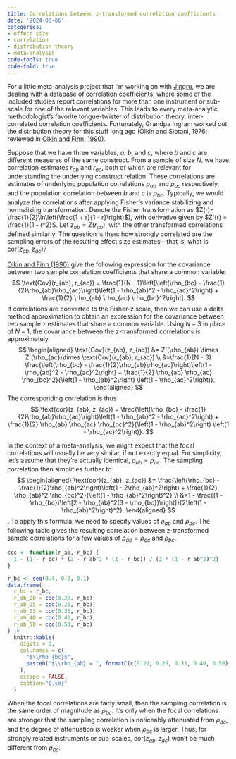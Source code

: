```yaml
---
title: Correlations between z-transformed correlation coefficients
date: '2024-06-06'
categories:
- effect size
- correlation
- distribution theory
- meta-analysis
code-tools: true
code-fold: true
---
```


For a little meta-analysis project that I'm working on with [Jingru](/authors/jingru-zhang/), we are dealing with a database of correlation coefficients, where some of the included studies report correlations for more than one instrument or sub-scale for one of the relevant variables. This leads to every meta-analytic methodologist's favorite tongue-twister of distribution theory: inter-correlated correlation coefficients. Fortunately, Grandpa Ingram worked out the distribution theory for this stuff long ago (Olkin and Siotani, 1976; reviewed in [Olkin and Finn, 1990](https://doi.org/10.1037/0033-2909.108.2.330)). 

Suppose that we have three variables, $a$, $b$, and $c$, where $b$ and $c$ are different measures of the same construct. From a sample of size $N$, we have correlation estimates $r_{ab}$ and $r_{ac}$, both of which are relevant for understanding the underlying construct relation. These correlations are estimates of underlying population correlations $\rho_{ab}$ and $\rho_{ac}$ respectively, and the population correlation between $b$ and $c$ is $\rho_{bc}$. 
Typically, we would analyze the correlations after applying Fisher's variance stabilizing and normalizing transformation. 
Denote the Fisher transformation as $Z(r)= \frac{1}{2}\ln\left(\frac{1 + r}{1 - r}\right)$), with derivative given by $Z'(r) = \frac{1}{1 - r^2}$. Let $z_{ab} = Z(r_{ab})$, with the other transformed correlations defined similarly. The question is then: how strongly correlated are the sampling errors of the resulting effect size estimates---that is, what is $\text{cor}(z_{ab}, z_{ac})$?

[Olkin and Finn (1990)](https://doi.org/10.1037/0033-2909.108.2.330) give the following expression for the covariance between two sample correlation coefficients that share a common variable:
$$
\text{Cov}(r_{ab}, r_{ac}) = \frac{1}{N - 1}\left[\left(\rho_{bc} - \frac{1}{2}\rho_{ab}\rho_{ac}\right)\left(1 - \rho_{ab}^2 - \rho_{ac}^2\right) + \frac{1}{2} \rho_{ab} \rho_{ac} \rho_{bc}^2\right].
$$
If correlations are converted to the Fisher-z scale, then we can use a delta method approximation to obtain an expression for the covariance between two sample z estimates that share a common variable.  Using $N-3$ in place of $N-1$, the covariance between the z-transformed correlations is approximately
$$
\begin{aligned}
\text{Cov}(z_{ab}, z_{ac}) &= Z'(\rho_{ab}) \times Z'(\rho_{ac})\times \text{Cov}(r_{ab}, r_{ac}) \\
&=\frac{1}{N - 3} \frac{\left(\rho_{bc} - \frac{1}{2}\rho_{ab}\rho_{ac}\right)\left(1 - \rho_{ab}^2 - \rho_{ac}^2\right) + \frac{1}{2} \rho_{ab} \rho_{ac} \rho_{bc}^2}{\left(1 - \rho_{ab}^2\right) \left(1 - \rho_{ac}^2\right)}.
\end{aligned}
$$
The corresponding correlation is thus
$$
\text{cor}(z_{ab}, z_{ac}) = \frac{\left(\rho_{bc} - \frac{1}{2}\rho_{ab}\rho_{ac}\right)\left(1 - \rho_{ab}^2 - \rho_{ac}^2\right) + \frac{1}{2} \rho_{ab} \rho_{ac} \rho_{bc}^2}{\left(1 - \rho_{ab}^2\right) \left(1 - \rho_{ac}^2\right)}.
$$

In the context of a meta-analysis, we might expect that the focal correlations will usually be very similar, if not exactly equal. For simplicity, let's assume that they're actually identical, $\rho_{ab} = \rho_{ac}$. The sampling correlation then simplifies further to  
$$
\begin{aligned}
\text{cor}(z_{ab}, z_{ac}) &= \frac{\left(\rho_{bc} - \frac{1}{2}\rho_{ab}^2\right)\left(1 - 2\rho_{ab}^2\right) + \frac{1}{2} \rho_{ab}^2 \rho_{bc}^2}{\left(1 - \rho_{ab}^2\right)^2} \\
&=1 -  \frac{(1 - \rho_{bc})\left[2 - \rho_{ab}^2(3 - \rho_{bc})\right]}{2\left(1 - \rho_{ab}^2\right)^2}.
\end{aligned}
$$.
To apply this formula, we need to specify values of $\rho_{ab}$ and $\rho_{bc}$. The following table gives the resulting correlation between z-transformed sample correlations for a few values of $\rho_{ab} = \rho_{ac}$ and $\rho_{bc}$. 

::: {.grid}


::: {.g-col-2}
:::

::: {.g-col-8}

```r
ccc <- function(r_ab, r_bc) {
  1 - (1 - r_bc) * (2 - r_ab^2 * (3 - r_bc)) / (2 * (1 - r_ab^2)^2)
}

r_bc <- seq(0.4, 0.9, 0.1)
data.frame(
  r_bc = r_bc, 
  r_ab_20 = ccc(0.20, r_bc),
  r_ab_25 = ccc(0.25, r_bc),
  r_ab_33 = ccc(0.33, r_bc),
  r_ab_40 = ccc(0.40, r_bc),
  r_ab_50 = ccc(0.50, r_bc)
) |>
  knitr::kable(
    digits = 3, 
    col.names = c(
      "$\\rho_{bc}$", 
      paste0("$\\rho_{ab} = ", formatC(c(0.20, 0.25, 0.33, 0.40, 0.50),format = "f", digits = 2), "$")
    ),
    escape = FALSE,
    caption="{.sm}"
  )
```

:::

:::

When the focal correlations are fairly small, then the sampling correlation is the same order of magnitude as $\rho_{bc}$. It's only when the focal correlations are stronger that the sampling correlation is noticeably attenuated from $\rho_{bc}$, and the degree of attenuation is weaker when $\rho_{bc}$ is larger. Thus, for strongly related instruments or sub-scales, $\text{cor}(z_{ab}, z_{ac})$ won't be much different from $\rho_{bc}$. 
